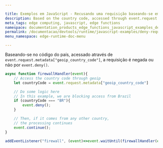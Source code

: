 ```yaml
---

title: Exemplos em JavaScript - Recusando uma requisição baseando-se em Geoip
description: Based on the country code, accessed through event.request.metadata['geoip_country_code'], the request is denied or not through event.deny().
meta_tags: edge computing, javascript, edge functions
namespace: documentation_products_edge_functions_javascript_examples_deny_request
permalink: /documentacao/devtools/runtime/javascript-examples/deny-request/
menu_namespace: edge-runtime-doc-menu

---
```


Baseando-se no código do país, acessado através de `event.request.metadata["geoip_country_code"]`, a requisição é negada ou não por `event.deny()`.

```js
async function firewallHandler(event){
    // Access the country code through geoip
    let countryCode = event.request.metadata["geoip_country_code"]

    // Do some logic here
    // In this example, we are blocking access from Brazil
    if (countryCode === "BR"){
        event.deny();
    }

    // Then, if it comes from any other country,
    // the processing continues
    event.continue();
}

addEventListener("firewall", (event)=>event.waitUntil(firewallHandler(event)));
```

